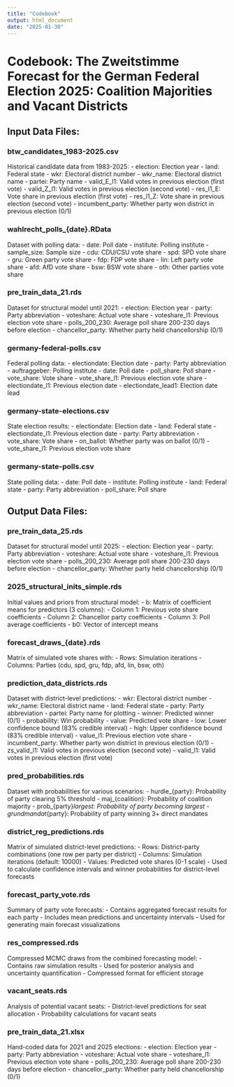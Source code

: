 ```yaml
---
title: "Codebook"
output: html_document
date: "2025-01-30"
---
```

# Codebook: The Zweitstimme Forecast for the German Federal Election 2025: Coalition Majorities and Vacant Districts


## Input Data Files:

### btw_candidates_1983-2025.csv
Historical candidate data from 1983-2025:
- election: Election year
- land: Federal state
- wkr: Electoral district number
- wkr_name: Electoral district name
- partei: Party name
- valid_E_l1: Valid votes in previous election (first vote)
- valid_Z_l1: Valid votes in previous election (second vote)
- res_l1_E: Vote share in previous election (first vote)
- res_l1_Z: Vote share in previous election (second vote)
- incumbent_party: Whether party won district in previous election (0/1)

### wahlrecht_polls_{date}.RData
Dataset with polling data:
- date: Poll date
- institute: Polling institute
- sample_size: Sample size
- cdu: CDU/CSU vote share
- spd: SPD vote share
- gru: Green party vote share
- fdp: FDP vote share
- lin: Left party vote share
- afd: AfD vote share
- bsw: BSW vote share
- oth: Other parties vote share

### pre_train_data_21.rds
Dataset for structural model until 2021:
- election: Election year
- party: Party abbreviation
- voteshare: Actual vote share
- voteshare_l1: Previous election vote share
- polls_200_230: Average poll share 200-230 days before election
- chancellor_party: Whether party held chancellorship (0/1)

### germany-federal-polls.csv
Federal polling data:
- electiondate: Election date
- party: Party abbreviation
- auftraggeber: Polling institute
- date: Poll date
- poll_share: Poll share
- vote_share: Vote share
- vote_share_l1: Previous election vote share
- electiondate_l1: Previous election date
- electiondate_lead1: Election date lead

### germany-state-elections.csv
State election results:
- electiondate: Election date
- land: Federal state
- electiondate_l1: Previous election date
- party: Party abbreviation
- vote_share: Vote share
- on_ballot: Whether party was on ballot (0/1)
- vote_share_l1: Previous election vote share

### germany-state-polls.csv

State polling data:
- date: Poll date
- institute: Polling institute
- land: Federal state
- party: Party abbreviation
- poll_share: Poll share

## Output Data Files:

### pre_train_data_25.rds
Dataset for structural model until 2025:
- election: Election year
- party: Party abbreviation
- voteshare: Actual vote share
- voteshare_l1: Previous election vote share
- polls_200_230: Average poll share 200-230 days before election
- chancellor_party: Whether party held chancellorship (0/1)

### 2025_structural_inits_simple.rds
Initial values and priors from structural model:
- b: Matrix of coefficient means for predictors (3 columns):
  - Column 1: Previous vote share coefficients
  - Column 2: Chancellor party coefficients
  - Column 3: Poll average coefficients
- b0: Vector of intercept means

### forecast_draws_{date}.rds
Matrix of simulated vote shares with:
- Rows: Simulation iterations
- Columns: Parties (cdu, spd, gru, fdp, afd, lin, bsw, oth)

### prediction_data_districts.rds
Dataset with district-level predictions:
- wkr: Electoral district number
- wkr_name: Electoral district name
- land: Federal state
- party: Party abbreviation
- partei: Party name for plotting
- winner: Predicted winner (0/1)
- probability: Win probability
- value: Predicted vote share
- low: Lower confidence bound (83% credible interval)
- high: Upper confidence bound (83% credible interval)
- value_l1: Previous election vote share
- incumbent_party: Whether party won district in previous election (0/1)
- zs_valid_l1: Valid votes in previous election (second vote)
- valid_l1: Valid votes in previous election (first vote)

### pred_probabilities.rds
Dataset with probabilities for various scenarios:
- hurdle_{party}: Probability of party clearing 5% threshold
- maj_{coalition}: Probability of coalition majority
- prob_{party}_largest: Probability of party becoming largest
- grundmandat_{party}: Probability of party winning 3+ direct mandates

### district_reg_predictions.rds
Matrix of simulated district-level predictions:
- Rows: District-party combinations (one row per party per district)
- Columns: Simulation iterations (default: 10000)
- Values: Predicted vote shares (0-1 scale)
- Used to calculate confidence intervals and winner probabilities for district-level forecasts

### forecast_party_vote.rds
Summary of party vote forecasts:
- Contains aggregated forecast results for each party
- Includes mean predictions and uncertainty intervals
- Used for generating main forecast visualizations

### res_compressed.rds
Compressed MCMC draws from the combined forecasting model:
- Contains raw simulation results
- Used for posterior analysis and uncertainty quantification
- Compressed format for efficient storage

### vacant_seats.rds
Analysis of potential vacant seats:
- District-level predictions for seat allocation
- Probability calculations for vacant seats

### pre_train_data_21.xlsx
Hand-coded data for 2021 and 2025 elections:
- election: Election year
- party: Party abbreviation
- voteshare: Actual vote share
- voteshare_l1: Previous election vote share
- polls_200_230: Average poll share 200-230 days before election
- chancellor_party: Whether party held chancellorship (0/1)